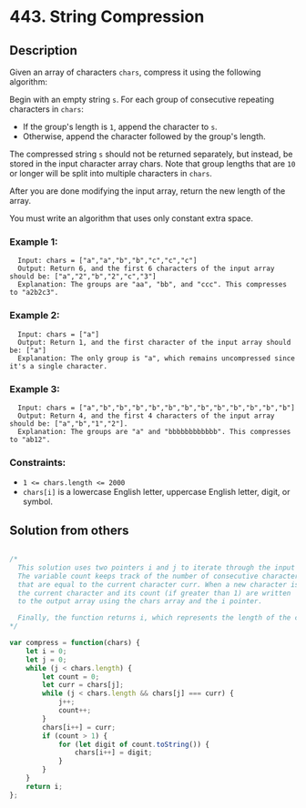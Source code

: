 # 443. String Compression

## Description
Given an array of characters `chars`, compress it using the following algorithm:

Begin with an empty string `s`. For each group of consecutive repeating characters in `chars`:

- If the group's length is `1`, append the character to `s`.
- Otherwise, append the character followed by the group's length.

The compressed string `s` should not be returned separately, but instead, be stored in the input character array chars. Note that group lengths that are `10` or longer will be split into multiple characters in `chars`.

After you are done modifying the input array, return the new length of the array.

You must write an algorithm that uses only constant extra space.

### Example 1:
```
  Input: chars = ["a","a","b","b","c","c","c"]
  Output: Return 6, and the first 6 characters of the input array should be: ["a","2","b","2","c","3"]
  Explanation: The groups are "aa", "bb", and "ccc". This compresses to "a2b2c3".
```

### Example 2:
```
  Input: chars = ["a"]
  Output: Return 1, and the first character of the input array should be: ["a"]
  Explanation: The only group is "a", which remains uncompressed since it's a single character.
```

### Example 3:
```
  Input: chars = ["a","b","b","b","b","b","b","b","b","b","b","b","b"]
  Output: Return 4, and the first 4 characters of the input array should be: ["a","b","1","2"].
  Explanation: The groups are "a" and "bbbbbbbbbbbb". This compresses to "ab12".
```

### Constraints:
- `1 <= chars.length <= 2000`
- `chars[i]` is a lowercase English letter, uppercase English letter, digit, or symbol.

## Solution from others
```js

/*
  This solution uses two pointers i and j to iterate through the input array. 
  The variable count keeps track of the number of consecutive characters 
  that are equal to the current character curr. When a new character is encountered, 
  the current character and its count (if greater than 1) are written 
  to the output array using the chars array and the i pointer.

  Finally, the function returns i, which represents the length of the compressed array.
*/

var compress = function(chars) {
    let i = 0;
    let j = 0;
    while (j < chars.length) {
        let count = 0;
        let curr = chars[j];
        while (j < chars.length && chars[j] === curr) {
            j++;
            count++;
        }
        chars[i++] = curr;
        if (count > 1) {
            for (let digit of count.toString()) {
                chars[i++] = digit;
            }
        }
    }
    return i;
};

```